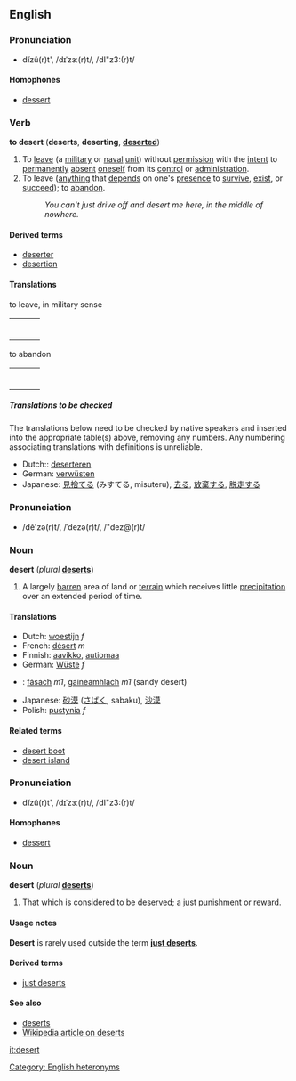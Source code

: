 ==English==
===Pronunciation===
*dĭzû(r)t', /dɪˈzɜː(r)t/, /dI"z3:(r)t/

====Homophones====
*[[dessert]]

===Verb===
'''to desert''' ('''deserts''', '''deserting''', '''[[deserted]]''')

#To [[leave]] (a [[military]] or [[naval]] [[unit]]) without [[permission]] with the [[intent]] to [[permanently]] [[absent]] [[oneself]] from its [[control]] or [[administration]].
#To leave ([[anything]] that [[depend]]s on one's [[presence]] to [[survive]], [[exist]], or [[succeed]]); to [[abandon]].
#:''You can't just drive off and desert me here, in the middle of nowhere.''

====Derived terms====
*[[deserter]]
*[[desertion]]

====Translations====
;to leave, in military sense
{| border=0  width=100%
|-
|bgcolor="#FFFFE0" valign=top width=48%|
{|
<!--Put translations for languages from A to I here-->
|}
| width=1% |
|bgcolor="#FFFFE0" valign=top width=48%|
{|
<!--Put translations for languages from J to Z here-->
|}
|}

;to abandon
{| border=0  width=100%
|-
|bgcolor="#FFFFE0" valign=top width=48%|
{|
<!--Put translations for languages from A to I here-->
|}
| width=1% |
|bgcolor="#FFFFE0" valign=top width=48%|
{|
<!--Put translations for languages from J to Z here-->
|}
|}
 
=====Translations to be checked=====
<!--Remove this section once all of the translations below have been moved into
the tables above.-->
{{checktrans}}
The translations below need to be checked by native speakers and inserted into the appropriate table(s) above, removing any numbers.  Any numbering associating
translations with definitions is unreliable.

*Dutch:: [[deserteren]]
*German: [[verwüsten]]
*Japanese: [[見捨てる]] (みすてる, misuteru), [[去る]], [[放棄する]], [[脱走する]]

===Pronunciation===
*/dĕ'zə(r)t/, /ˈdezə(r)t/, /"dez@(r)t/

===Noun===
'''desert''' (''plural'' '''[[deserts]]''')
#A largely [[barren]] area of land or [[terrain]] which receives little [[precipitation]] over an extended period of time.

====Translations====
*Dutch: [[woestijn]] ''f''
*French: [[désert]] ''m''
*Finnish: [[aavikko]], [[autiomaa]]
*German: [[Wüste]] ''f''
*{{ga}}: [[fásach]] ''m1'', [[gaineamhlach]] ''m1'' (sandy desert)
*Japanese: [[砂漠]] ([[さばく]], sabaku), [[沙漠]]
*Polish: [[pustynia]] ''f''

====Related terms====
*[[desert boot]]
*[[desert island]]

===Pronunciation===
*dĭzû(r)t', /dɪˈzɜː(r)t/, /dI"z3:(r)t/

====Homophones====
*[[dessert]]

===Noun===
'''desert''' (''plural'' '''[[deserts]]''')
#That which is considered to be [[deserve]]d; a [[just]] [[punishment]] or [[reward]].

====Usage notes====
'''Desert''' is rarely used outside the term '''[[just deserts]]'''.

==== Derived terms ====
*[[just deserts]]

====See also====
*[[deserts]]
*[[w:Desert|Wikipedia article on deserts]]

[[it:desert]]

[[Category: English heteronyms]]